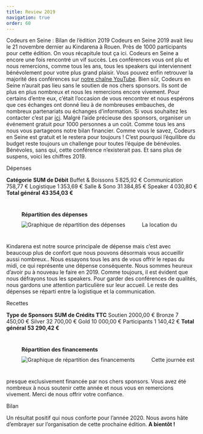 ```yaml
---
title: Review 2019
navigation: true
order: 60
---
```



<Stack spacing={8}>
  <Heading size="lg">Codeurs en Seine : Bilan de l’édition 2019</Heading>

  <Text>
    Codeurs en Seine 2019 avait lieu le 21 novembre dernier au Kindarena à Rouen.
    Près de 1000 participants pour cette édition. On vous récapitule tout ça ici.
  </Text>

  <Text>
    Codeurs en Seine a encore une fois rencontré un vif succès. Les conférences
    vous ont plu et nous remercions, comme tous les ans, tous les speakers qui
    interviennent bénévolement pour votre plus grand plaisir.
  </Text>

  <Text>
    Vous pouvez enfin retrouver la majorité des conférences sur <a href="https://bit.ly/3alMLm2" title="Chaine YouTube de Codeurs en Seine" target="_blank" rel="noopener noreferrer">notre chaîne YouTube</a>.
  </Text>

  <Text>
    Bien sûr, Codeurs en Seine n’aurait pas lieu sans le soutien de nos chers
    sponsors. Ils sont de plus en plus nombreux et nous les remercions encore
    vivement. Pour certains d’entre eux, c’était l’occasion de vous rencontrer
    et nous espérons que ces échanges ont donné lieu à de nombreuses embauches,
    de nombreux partenariats ou échanges d’information. Si vous souhaitez les
    contacter c’est par <a href="https://www.codeursenseine.com/2019/sponsors" title="Page Sponsors de Codeurs en Seine">ici</a>.
  </Text>

  <Text>
    Malgré l’aide précieuse des sponsors, organiser un événement gratuit pour
    1000 personnes a un coût. Comme tous les ans nous vous partageons notre
    bilan financier.
  </Text>

  <Text>
    Comme vous le savez, Codeurs en Seine est gratuit et le restera pour
    toujours ! C’est pourquoi l’équilibre du budget reste toujours un challenge
    pour toutes l’équipe de bénévoles. Bénévoles, sans qui, cette conférence
    n’existerait pas.
  </Text>

  <Text>
    Et sans plus de suspens, voici les chiffres 2019.
  </Text>

  <Heading as="h3" size="md">Dépenses</Heading>

  <SimpleGrid columns={2} border="2px" borderRadius="md" borderColor="brand.700" padding={2}>
    <Box><strong>Catégorie</strong></Box>
    <Box textAlign="right"><strong>SUM de Débit</strong></Box>
    <Box>Buffet & Boissons</Box>
    <Box textAlign="right">5 825,92 €</Box>
    <Box>Communication</Box>
    <Box textAlign="right">758,77 €</Box>
    <Box>Logistique</Box>
    <Box textAlign="right">1 353,69 €</Box>
    <Box>Salle & Sono</Box>
    <Box textAlign="right">31 384,85 €</Box>
    <Box>Speaker</Box>
    <Box textAlign="right">4 030,80 €</Box>
    <Box><strong>Total général</strong></Box>
    <Box textAlign="right"><strong>43 354,03 €</strong></Box>
  </SimpleGrid>

  <figure style="display: inline-block; margin-top: 40px; margin-bottom: 40px;" class="center">
    <figcaption style="margin-bottom: 10px;"><strong>Répartition des dépenses</strong></figcaption>
    <img src="/images/edition2019/review-2019/depenses.png" alt="Graphique de répartition des dépenses" />
  </figure>

  <Text>
    La location du Kindarena est notre source principale de dépense mais c’est
    avec beaucoup plus de confort que nous pouvons désormais vous accueillir
    aussi nombreux..
    Nous essayons tous les ans de vous offrir le repas du midi, ce qui
    représente une dépense conséquente. Nous sommes heureux d’avoir pu à nouveau
    le faire en 2019.
  </Text>

  <Text>
    Comme toujours, il est évident que nous défrayons tous les speakers. Pour
    garder des conférences de qualités, nous gardons une attention particulière
    sur leur accueil.
  </Text>

  <Text>
    Le reste des dépenses se réparti entre la logistique et la communication.
  </Text>

  <Heading as="h3" size="md">Recettes</Heading>

  <SimpleGrid columns={2} border="2px" borderRadius="md" borderColor="brand.700" padding={2}>
    <Box><strong>Type de Sponsors</strong></Box>
    <Box textAlign="right"><strong>SUM de Crédits TTC</strong></Box>
    <Box>Soutien</Box>
    <Box textAlign="right">2000,00 €</Box>
    <Box>Bronze</Box>
    <Box textAlign="right">7 450,00 €</Box>
    <Box>Silver</Box>
    <Box textAlign="right">32 700,00 €</Box>
    <Box>Gold</Box>
    <Box textAlign="right">10 000,00 €</Box>
    <Box>Participants</Box>
    <Box textAlign="right">1 140,42 €</Box>
    <Box><strong>Total général</strong></Box>
    <Box textAlign="right"><strong>53 290,42 €</strong></Box>
  </SimpleGrid>

  <figure style="display: inline-block; margin-top: 40px; margin-bottom: 40px;">
    <figcaption style="margin-bottom: 10px;"><strong>Répartition des financements</strong></figcaption>
    <img src="/images/edition2019/review-2019/recette.png" alt="Graphique de répartition des financements" />
  </figure>

  <Text>
    Cette journée est presque exclusivement financée par nos chers sponsors.
  </Text>

  <Text>
    Vous avez été nombreux à nous soutenir cette année et nous vous en remercions vivement. Merci de nous offrir votre confiance.
  </Text>

  <Heading as="h3" size="md">Bilan</Heading>

  <Text>
    Un résultat positif qui nous conforte pour l’année 2020. Nous avons hâte d’embrayer sur l’organisation de cette prochaine édition.
  </Text>

  <Text>
    <strong>A bientôt !</strong>
  </Text>
</Stack>